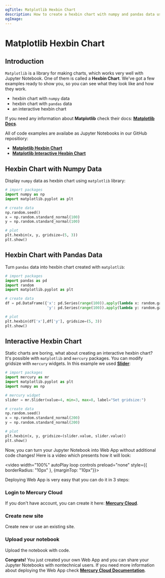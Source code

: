 ```yaml
---
ogTitle: Matplotlib Hexbin Chart 
description: How to create a hexbin chart with numpy and pandas data using matplotlib (Python package) in Jupyter Notebook. 
ogImage:
---
```



# Matplotlib Hexbin Chart

## Introduction

`Matplotlib` is a library for making charts, which works very well with Jupyter Notebook. One of them is called a **Hexbin Chart**. We've got a few examples ready to show you, so you can see what they look like and how they work. 
- hexbin chart with `numpy` data
- hexbin chart with `pandas` data
- an interactive hexbin chart 

If you need any information about **Matplotlib** check their docs: [**Matplotlib Docs**](https://matplotlib.org/stable/index.html).

All of code examples are availabe as Jupyter Notebooks in our GitHub repositiory:
- [**Matplotlib Hexbin Chart**](https://github.com/mljar/mercury-integrations/blob/main/visualizations/matplotlib/matplotlib-hexbin-chart.ipynb)
- [**Matplotlib Interactive Hexbin Chart**](https://github.com/mljar/mercury-integrations/blob/main/visualizations/matplotlib/matplotlib-interactive-hexbin-chart.ipynb)

## Hexbin Chart with Numpy Data

Display `numpy` data as hexbin chart using `matplotlib` library:

```python 
# import packages
import numpy as np
import matplotlib.pyplot as plt

# create data 
np.random.seed()
x = np.random.standard_normal(100)
y = np.random.standard_normal(100)

# plot 
plt.hexbin(x, y, gridsize=(5, 3))
plt.show()
```

<Screenshot src={numpychartPng} alt="Matplotlib hexbin chart with numpy data. " />

## Hexbin Chart with Pandas Data

Turn `pandas` data into hexbin chart created with `matplotlib`:

```python
# import packages
import pandas as pd
import random
import matplotlib.pyplot as plt 

# create data 
df = pd.DataFrame({'x': pd.Series(range(100)).apply(lambda x: random.gauss(0, 1)),
                   'y': pd.Series(range(100)).apply(lambda y: random.gauss(0, 1))})

# plot 
plt.hexbin(df['x'],df['y'], gridsize=(5, 3))
plt.show()
```

<Screenshot src={pandaschartPng} alt="Matplotlib hexbin chart with pandas data." />

## Interactive Hexbin Chart

Static charts are boring, what about creating an interactive hexbin chart? It's possible with `matplotlib` and `mercury` packages. You can modify gridsize with `mercury` widgets. In this example we used [**Slider**](https://runmercury.com/docs/input-widgets/slider/):

```python 
# import packages 
import mercury as mr 
import matplotlib.pyplot as plt 
import numpy as np
```

```python 
# mercury widget
slider = mr.Slider(value=4, min=3, max=8, label="Set gridsize:")
```

```python 
# create data 
np.random.seed()
x = np.random.standard_normal(200)
y = np.random.standard_normal(200)

# plot 
plt.hexbin(x, y, gridsize=(slider.value, slider.value))
plt.show()
```

Now, you can turn your Jupyter Notebook into Web App without additional code changes! Here is a video which presents how it will look:

<video width="100%" autoPlay loop controls preload="none" style={{ borderRadius: "10px" }, {marginTop: "10px"}}>
  <source
    src="/images/integrations/matplotlib/hexbin-chart/matplotlib-mercury.mp4"
    type="video/mp4"
  />
</video>

Deploying Web App is very easy that you can do it in 3 steps:

<div className="steps-container">

### Login to Mercury Cloud

If you don't have account, you can create it here: [**Mercury Cloud**](https://cloud.runmercury.com/register).

### Create new site

Create new or use an existing site. 

### Upload your notebook

Upload the notebook with code.

</div>

**Congrats!** You just created your own Web App and you can share your Jupyter Notebooks with nontechnical users. If you need more information about deploying the Web App check [**Mercury Cloud Documentation**](https://runmercury.com/docs/cloud/).